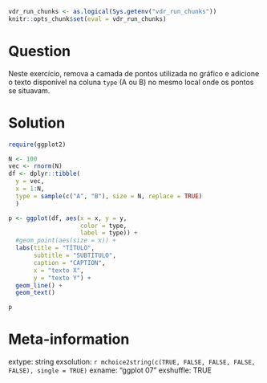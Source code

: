 ```r
vdr_run_chunks <- as.logical(Sys.getenv("vdr_run_chunks"))
knitr::opts_chunk$set(eval = vdr_run_chunks)
```

Question
========

Neste exercício, remova a camada de pontos utilizada no gráfico e adicione o texto disponível na coluna `type` (A ou B) no mesmo local onde os pontos se situavam.


Solution
================

```r
require(ggplot2)

N <- 100
vec <- rnorm(N)
df <- dplyr::tibble(
  y = vec,
  x = 1:N,
  type = sample(c("A", "B"), size = N, replace = TRUE)
  )

p <- ggplot(df, aes(x = x, y = y, 
                    color = type, 
                    label = type)) + 
  #geom_point(aes(size = x)) + 
  labs(title = "TÍTULO",
       subtitle = "SUBTÍTULO",
       caption = "CAPTION",
       x = "texto X",
       y = "texto Y") + 
  geom_line() + 
  geom_text()

p
```

Meta-information
================
extype: string
exsolution: `r mchoice2string(c(TRUE, FALSE, FALSE, FALSE, FALSE), single = TRUE)`
exname: "ggplot 07"
exshuffle: TRUE

